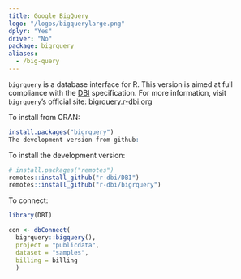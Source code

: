 ```yaml
---
title: Google BigQuery
logo: "/logos/bigquerylarge.png"
dplyr: "Yes"
driver: "No"
package: bigrquery
aliases:
  - /big-query
---
```


`bigrquery` is a database interface for R. This version is aimed at full compliance with the [DBI](/DBI) specification. For more information, visit `bigrquery`'s official site: [bigrquery.r-dbi.org](https://bigrquery.r-dbi.org/)

To install from CRAN:

```r
install.packages("bigrquery")
The development version from github:
```
To install the development version:

```r
# install.packages("remotes")
remotes::install_github("r-dbi/DBI")
remotes::install_github("r-dbi/bigrquery")
```

To connect: 

```r
library(DBI)

con <- dbConnect(
  bigrquery::bigquery(),
  project = "publicdata",
  dataset = "samples",
  billing = billing
  )
```

